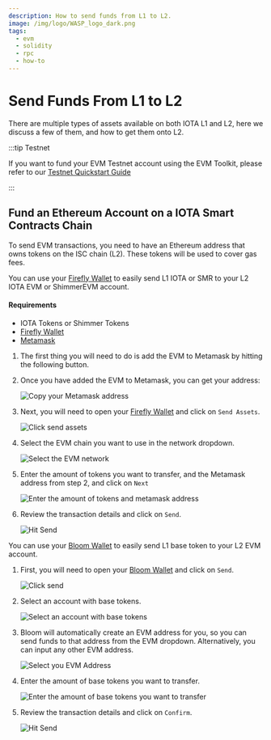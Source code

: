 ```yaml
---
description: How to send funds from L1 to L2.
image: /img/logo/WASP_logo_dark.png
tags:
  - evm
  - solidity
  - rpc
  - how-to
---
```



# Send Funds From L1 to L2

There are multiple types of assets available on both IOTA L1 and L2, here we discuss a few of them, and how to get them
onto L2.

:::tip Testnet

If you want to fund your EVM Testnet account using the EVM Toolkit, please refer to our [Testnet Quickstart Guide](../getting-started/quick-start.mdx)

:::

## Fund an Ethereum Account on a IOTA Smart Contracts Chain

To send EVM transactions, you need to have an Ethereum address that owns tokens on the ISC chain (L2). These tokens will
be used to cover gas fees.

<Tabs groupId='wallet' queryString>
<TabItem value='firefly' label='Firefly'>

You can use your [Firefly Wallet](https://firefly.iota.org/) to easily send L1 IOTA or SMR to your L2 IOTA EVM or ShimmerEVM account.

#### Requirements

-   IOTA Tokens or Shimmer Tokens
-   [Firefly Wallet](https://firefly.iota.org/)
-   [Metamask](https://metamask.io/)

1. The first thing you will need to do is add the EVM to Metamask by hitting the following button.

<MetamaskButtons />

2. Once you have added the EVM to Metamask, you can get your address:

    ![Copy your Metamask address](/img/iota-evm/evm/how-tos/get-funds/copy-your-address.png)

3. Next, you will need to open your [Firefly Wallet](https://firefly.iota.org/) and click on `Send Assets`.

    ![Click send assets](/img/iota-evm/evm/how-tos/get-funds/firefly/select-send-assets.png)

4. Select the EVM chain you want to use in the network dropdown.

    ![Select the EVM network](/img/iota-evm/evm/how-tos/get-funds/firefly/select-shimmer-evm.png)

5. Enter the amount of tokens you want to transfer, and the Metamask address from step 2, and click on `Next`

    ![Enter the amount of tokens and metamask address](/img/iota-evm/evm/how-tos/get-funds/firefly/enter-your-desired-amount-and-metamask-address.png)

6. Review the transaction details and click on `Send`.

    ![Hit Send](/img/iota-evm/evm/how-tos/get-funds/firefly/hit-send.png)

</TabItem>
<TabItem value='bloom-wallet' label='Bloom Wallet'>

You can use your [Bloom Wallet](https://bloomwallet.io/) to easily send L1 base token to your L2 EVM account.

1. First, you will need to open your [Bloom Wallet](https://firefly.iota.org/) and click on `Send`.

    ![Click send](/img/iota-evm/evm/how-tos/get-funds/bloom/select-send.png)

2. Select an account with base tokens.

    ![Select an account with base tokens](/img/iota-evm/evm/how-tos/get-funds/bloom/select-the-smr-token.png)

3. Bloom will automatically create an EVM address for you, so you can send funds to that address from the
   EVM dropdown. Alternatively, you can input any other EVM address.

    ![Select you EVM Address](/img/iota-evm/evm/how-tos/get-funds/bloom/enter-the-recipient-address.png)

4. Enter the amount of base tokens you want to transfer.

    ![Enter the amount of base tokens you want to transfer](/img/iota-evm/evm/how-tos/get-funds/bloom/enter-the-amount.png)

5. Review the transaction details and click on `Confirm`.

    ![Hit Send](/img/iota-evm/evm/how-tos/get-funds/bloom/review-and-confirm-the-transaction.png)

</TabItem>
</Tabs>
